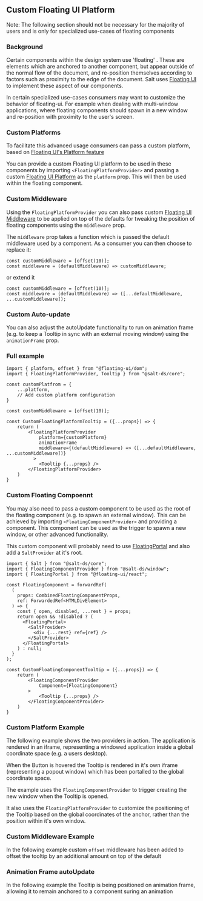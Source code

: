 
<Meta title="Documentation/Desktop Support" />

## Custom Floating UI Platform

Note: The following section should not be necessary for the majority of users and is only for specialized use-cases of floating components

### Background

Certain components within the design system use 'floating' . These are elements which are anchored to another component, but appear outside of the normal flow of the document, and re-position themselves according to factors such as proximity to the edge of the document. Salt uses [Floating UI](https://floating-ui.com) to implement these aspect of our components.

In certain specialized use-cases consumers may want to customize the behavior of floating-ui. For example when dealing with multi-window applications, where floating components should spawn in a new window and re-position with proximity to the user's screen.

### Custom Platforms

To facilitate this advanced usage consumers can pass a custom platform, based on [Floating UI's Platform feature](https://floating-ui.com/docs/platform)

You can provide a custom Floating UI platform to be used in these components by importing `<FloatingPlatformProvider>` and passing a custom [Floating UI Platform](https://floating-ui.com/docs/platform) as the `platform` prop. This will then be used within the floating component.

### Custom Middleware

Using the `FloatingPlatformProvider` you can also pass custom [Floating UI Middleware](https://floating-ui.com/docs/middleware) to be applied on top of the defaults for tweaking the position of floating components using the `middleware` prop.

The `middleware` prop takes a function which is passed the default middleware used by a component. As a consumer you can then choose to replace it:

```
const customMiddleware = [offset(10)];
const middleware = (defaultMiddleware) => customMiddleware;

```

or extend it

```
const customMiddleware = [offset(10)];
const middleware = (defaultMiddleware) => ([...defaultMiddleware, ...customMiddleware]);

```

### Custom Auto-update

You can also adjust the autoUpdate functionality to run on animation frame (e.g. to keep a Tooltip in sync with an external moving window) using the `animationFrame` prop.

### Full example

```
import { platform, offset } from "@floating-ui/dom";
import { FloatingPlatformProvider, Tooltip } from "@salt-ds/core";

const customPlatfrom = {
    ...platform,
    // Add custom platform configuration
}

const customMiddleware = [offset(10)];

const CustomFloatingPlatformTooltip = ({...props}) => {
    return (
        <FloatingPlatformProvider
            platform={customPlatform}
            animationFrame
            middleware={(defaultMiddleware) => ([...defaultMiddleware, ...customMiddleware])}
          >
            <Tooltip {...props} />
        </FloatingPlatformProvider>
    )
}

```

### Custom Floating Compoennt

You may also need to pass a custom component to be used as the root of the floating component (e.g. to spawn an external window). This can be achieved by importing `<FloatingComponentProvider>` and providing a component. This component can be used as the trigger to spawn a new window, or other advanced functionality.

This custom component will probably need to use [FloatingPortal](https://floating-ui.com/docs/FloatingPortal) and also add a `SaltProvider` at it's root.

```
import { Salt } from "@salt-ds/core";
import { FloatingComponentProvider } from "@salt-ds/window";
import { FloatingPortal } from "@floating-ui/react";
```

```
const FloatingComponent = forwardRef(
  (
    props: CombinedFloatingComponentProps,
    ref: ForwardedRef<HTMLDivElement>
  ) => {
    const { open, disabled, ...rest } = props;
    return open && !disabled ? (
      <FloatingPortal>
        <SaltProvider>
          <div {...rest} ref={ref} />
        </SaltProvider>
      </FloatingPortal>
    ) : null;
  }
);

const CustomFloatingComponentTooltip = ({...props}) => {
    return (
        <FloatingComponentProvider
            Component={FloatingComponent}
        >
            <Tooltip {...props} />
        </FloatingComponentProvider>
    )
}
```

### Custom Platform Example

The following example shows the two providers in action. The application is rendered in an iframe, representing a windowed application inside a global coordinate space (e.g. a users desktop).

When the Button is hovered the Tooltip is rendered in it's own iframe (representing a popout window) which has been portalled to the global coordinate space.

The example uses the `FloatingComponentProvider` to trigger creating the new window when the Tooltip is opened.

It also uses the `FloatingPlatformProvider` to customize the positioning of the Tooltip based on the global coordinates of the anchor, rather than the position within it's own window.

<Canvas
  of={CustomFloatingUiPlatformStories.CustomFloatingUiPlatform}
  meta={CustomFloatingUiPlatformStories}
/>

### Custom Middleware Example

In the following example custom `offset` middleware has been added to offset the tooltip by an additional amount on top of the default

<Canvas
  of={CustomFloatingUiPlatformStories.CustomMiddleware}
  meta={CustomFloatingUiPlatformStories}
/>

### Animation Frame autoUpdate

In the following example the Tooltip is being positioned on animation frame, allowing it to remain anchored to a component suring an animation

<Canvas
  of={CustomFloatingUiPlatformStories.AnimationFrame}
  meta={CustomFloatingUiPlatformStories}
/>
